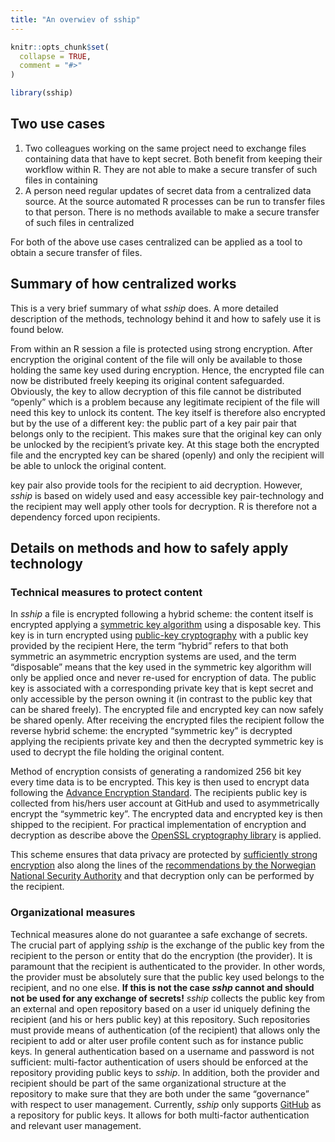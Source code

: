 ```yaml
---
title: "An overwiev of sship"
---
```


```r
knitr::opts_chunk$set(
  collapse = TRUE,
  comment = "#>"
)
```

```r
library(sship)
```

## Two use cases
1. Two colleagues working on the same project need to exchange files containing data that have to kept secret. Both benefit from keeping their workflow within R. They are not able to make a secure transfer of such files in containing
1. A person need regular updates of secret data from a centralized data source. At the source automated R processes can be run to transfer files to that person. There is no methods available to make a secure transfer of such files in centralized

For both of the above use cases centralized can be applied as a tool to obtain a secure transfer of files.

## Summary of how centralized works
This is a very brief summary of what _sship_ does. A more detailed description of the methods, technology behind it and how to safely use it is found below.

From within an R session a file is protected using strong encryption. After encryption the original content of the file will only be available to those holding the same key used during encryption. Hence, the encrypted file can now be distributed freely keeping its original content safeguarded. Obviously, the key to allow decryption of this file cannot be distributed "openly" which is a problem because any legitimate recipient of the file will need this key to unlock its content. The key itself is therefore also encrypted but by the use of a different key: the public part of a key pair pair that belongs only to the recipient. This makes sure that the original key can only be unlocked by the recipient's private key. At this stage both the encrypted file and the encrypted key can be shared (openly) and only the recipient will be able to unlock the original content.

key pair also provide tools for the recipient to aid decryption. However, _sship_ is based on widely used and easy accessible key pair-technology and the recipient may well apply other tools for decryption. R is therefore not a dependency forced upon recipients.

## Details on methods and how to safely apply technology

### <a name="tech"></a>Technical measures to protect content
In _sship_ a file is encrypted following a hybrid scheme: the content itself is encrypted applying a
[symmetric key algorithm](https://en.wikipedia.org/wiki/Symmetric-key_algorithm)
using a disposable key. This key is in turn encrypted using
[public-key cryptography](https://en.wikipedia.org/wiki/Public-key_cryptography)
with a public key provided by the recipient Here, the term
"hybrid" refers to that both symmetric an asymmetric encryption systems are
used, and the term
"disposable" means that the key used in the symmetric key algorithm will
only be applied once and never re-used for encryption of data. The public key is
associated with a corresponding private key that is kept secret and only
accessible by the person owning it (in contrast to the public key that can be
shared freely). The encrypted file and encrypted key can now safely be shared openly. After receiving the encrypted files the
recipient follow the reverse hybrid scheme: the encrypted "symmetric key" is
decrypted applying the recipients private key and then the decrypted
symmetric key is used to decrypt the file holding the original content.

Method of encryption consists of generating a randomized 256 bit key every time
data is to be encrypted. This key is then used to encrypt data following the
[Advance Encryption Standard](https://en.wikipedia.org/wiki/Advanced_Encryption_Standard).
The recipients public key is collected from his/hers user account
at GitHub and used to asymmetrically encrypt the "symmetric key". The
encrypted data and encrypted key is then shipped to the recipient. For
practical implementation of encryption and decryption as describe above the
[OpenSSL cryptography library](https://www.openssl.org/) is applied.

This scheme ensures that data privacy are protected by [sufficiently strong
encryption](https://www.keylength.com/) also along the lines of the
[recommendations by the Norwegian National Security Authority](https://www.nsm.stat.no/globalassets/dokumenter/veiledninger/systemteknisk-sikkerhet/nsm-cryptographic-recommendations-juli19.pdf)
and that decryption only can be performed by the recipient.

### Organizational measures
Technical measures alone do not guarantee a safe exchange of secrets. The crucial part of applying _sship_ is the exchange of the public key from the recipient to the person or entity that do the encryption (the provider). It is paramount that the recipient is authenticated to the provider. In other words, the provider must be absolutely sure that the public key used belongs to the recipient, and no one else. **If this is not the case _sshp_ cannot and should not be used for any exchange of secrets!** _sship_ collects the public key from an external and open repository based on a user id uniquely defining the recipient (and his or hers public key) at this repository. Such repositories must provide means of authentication (of the recipient) that allows only the recipient to add or alter user profile content such as for instance public keys. In general authentication based on a username and password is not sufficient: multi-factor authentication of users should be enforced at the repository providing public keys to _sship_. In addition, both the provider and recipient should be part of the same organizational structure at the repository to make sure that they are both under the same "governance" with respect to user management. Currently, _sship_ only supports [GitHub](https://github.com) as a repository for public keys. It allows for both multi-factor authentication and relevant user management.
